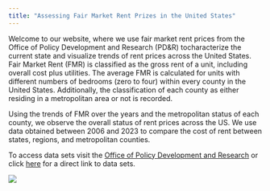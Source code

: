 ```yaml
---
title: "Assessing Fair Market Rent Prizes in the United States"
---
```


Welcome to our website, where we use fair market rent prices from the Office of Policy Development and Research (PD&R) tocharacterize the current state and visualize trends of rent prices across the United States. Fair Market Rent (FMR) is classified as the gross rent of a unit, including overall cost plus utilities. The average FMR is calculated for units with different numbers of bedrooms (zero to four) within every county in the United States. Additionally, the classification of each county as either residing in a metropolitan area or not is recorded.

Using the trends of FMR over the years and the metropolitan status of each county, we observe the overall status of rent prices across the US. We use data obtained between 2006 and 2023 to compare the cost of rent between states, regions, and metropolitan counties.

To access data sets visit the [Office of Policy Development and Research](https://www.huduser.gov/portal/) or click [here](https://www.huduser.gov/portal/datasets/fmr.html#null) for a direct link to data sets.

![](images/istockphoto-1405859427-612x612-01.jpg){fig-align="center"}
